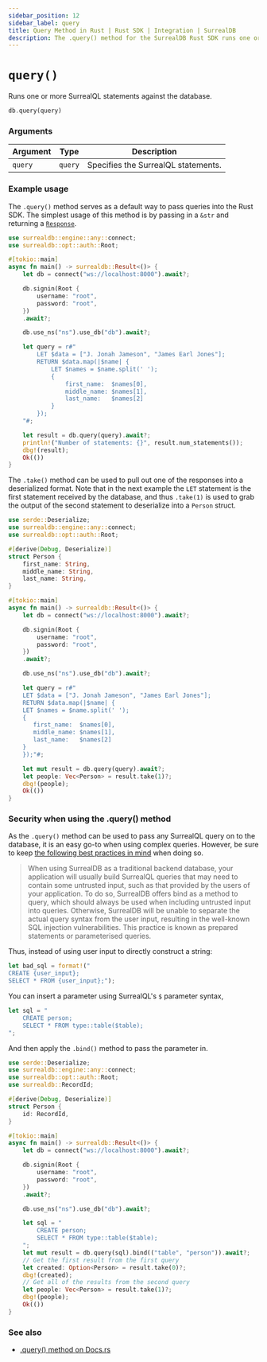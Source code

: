 ```yaml
---
sidebar_position: 12
sidebar_label: query
title: Query Method in Rust | Rust SDK | Integration | SurrealDB
description: The .query() method for the SurrealDB Rust SDK runs one or more SurrealQL statements against the database.
---
```


# `query()`

Runs one or more SurrealQL statements against the database.

```rust title="Method Syntax"
db.query(query)
```

### Arguments
<table>
    <thead>
        <tr>
            <th colspan="2" scope="col">Argument</th>
            <th colspan="2" scope="col">Type</th>
            <th colspan="2" scope="col">Description</th>
        </tr>
    </thead>
    <tbody>
        <tr>
            <td colspan="2" scope="row" data-label="Argument">
                <code>query</code>
            </td>
            <td colspan="2" scope="row" data-label="Type">
                <code>query</code>
            </td>
            <td colspan="2" scope="row" data-label="Description">
                Specifies the SurrealQL statements.
            </td>
        </tr>
    </tbody>
</table>

### Example usage

The `.query()` method serves as a default way to pass queries into the Rust SDK. The simplest usage of this method is by passing in a `&str` and returning a [`Response`](https://docs.rs/surrealdb/latest/surrealdb/struct.Response.html).

```rust
use surrealdb::engine::any::connect;
use surrealdb::opt::auth::Root;

#[tokio::main]
async fn main() -> surrealdb::Result<()> {
    let db = connect("ws://localhost:8000").await?;

    db.signin(Root {
        username: "root",
        password: "root",
    })
    .await?;

    db.use_ns("ns").use_db("db").await?;

    let query = r#"
        LET $data = ["J. Jonah Jameson", "James Earl Jones"];
        RETURN $data.map(|$name| {
            LET $names = $name.split(' ');
            {
                first_name:  $names[0],
                middle_name: $names[1],
                last_name:   $names[2]
            }
        });
    "#;

    let result = db.query(query).await?;
    println!("Number of statements: {}", result.num_statements());
    dbg!(result);
    Ok(())
}
```

The `.take()` method can be used to pull out one of the responses into a deserialized format. Note that in the next example the `LET` statement is the first statement received by the database, and thus `.take(1)` is used to grab the output of the second statement to deserialize into a `Person` struct.

```rust
use serde::Deserialize;
use surrealdb::engine::any::connect;
use surrealdb::opt::auth::Root;

#[derive(Debug, Deserialize)]
struct Person {
    first_name: String,
    middle_name: String,
    last_name: String,
}

#[tokio::main]
async fn main() -> surrealdb::Result<()> {
    let db = connect("ws://localhost:8000").await?;

    db.signin(Root {
        username: "root",
        password: "root",
    })
    .await?;

    db.use_ns("ns").use_db("db").await?;

    let query = r#"
    LET $data = ["J. Jonah Jameson", "James Earl Jones"];
    RETURN $data.map(|$name| {
    LET $names = $name.split(' ');
    {
       first_name:  $names[0],
       middle_name: $names[1],
       last_name:   $names[2]
    }
    });"#;

    let mut result = db.query(query).await?;
    let people: Vec<Person> = result.take(1)?;
    dbg!(people);
    Ok(())
}
```

### Security when using the .query() method

As the `.query()` method can be used to pass any SurrealQL query on to the database, it is an easy go-to when using complex queries. However, be sure to keep [the following best practices in mind](/docs/surrealdb/reference-guide/security-best-practices#query-safety) when doing so.

<blockquote>
When using SurrealDB as a traditional backend database, your application will usually build SurrealQL queries that may need to contain some untrusted input, such as that provided by the users of your application. To do so, SurrealDB offers bind as a method to query, which should always be used when including untrusted input into queries. Otherwise, SurrealDB will be unable to separate the actual query syntax from the user input, resulting in the well-known SQL injection vulnerabilities. This practice is known as prepared statements or parameterised queries.
</blockquote>

Thus, instead of using user input to directly construct a string:

```rust
let bad_sql = format!("
CREATE {user_input};
SELECT * FROM {user_input};");
```

You can insert a parameter using SurrealQL's `$` parameter syntax,

```rust
let sql = "
    CREATE person;
    SELECT * FROM type::table($table);
";
```

And then apply the `.bind()` method to pass the parameter in.

```rust
use serde::Deserialize;
use surrealdb::engine::any::connect;
use surrealdb::opt::auth::Root;
use surrealdb::RecordId;

#[derive(Debug, Deserialize)]
struct Person {
    id: RecordId,
}

#[tokio::main]
async fn main() -> surrealdb::Result<()> {
    let db = connect("ws://localhost:8000").await?;

    db.signin(Root {
        username: "root",
        password: "root",
    })
    .await?;

    db.use_ns("ns").use_db("db").await?;

    let sql = "
        CREATE person;
        SELECT * FROM type::table($table);
    ";
    let mut result = db.query(sql).bind(("table", "person")).await?;
    // Get the first result from the first query
    let created: Option<Person> = result.take(0)?;
    dbg!(created);
    // Get all of the results from the second query
    let people: Vec<Person> = result.take(1)?;
    dbg!(people);
    Ok(())
}
```

### See also

* [.query() method on Docs.rs](https://docs.rs/surrealdb/latest/surrealdb/struct.Surreal.html#method.query)